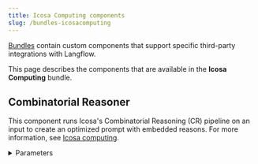 ```yaml
---
title: Icosa Computing components
slug: /bundles-icosacomputing
---
```



[Bundles](/components-bundle-components) contain custom components that support specific third-party integrations with Langflow.

This page describes the components that are available in the **Icosa Computing** bundle.

## Combinatorial Reasoner

This component runs Icosa's Combinatorial Reasoning (CR) pipeline on an input to create an optimized prompt with embedded reasons. For more information, see [Icosa computing](https://www.icosacomputing.com/).

<details>
<summary>Parameters</summary>

**Inputs**

| Name | Type | Description |
|------|------|-------------|
| prompt | String | The input to run CR on. |
| openai_api_key | SecretString | An OpenAI API key for authentication. |
| username | String | A username for Icosa API authentication. |
| password | SecretString | A password for Icosa API authentication. |
| model_name | String | The OpenAI LLM to use for reason generation. |

**Outputs**

| Name | Type | Description |
|------|------|-------------|
| optimized_prompt | Message | A message object containing the optimized prompt. |
| reasons | List[String] | A list of the selected reasons that are embedded in the optimized prompt. |

</details>